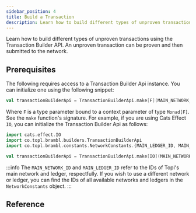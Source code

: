 ```yaml
---
sidebar_position: 4
title: Build a Transaction
description: Learn how to build different types of unproven transactions using the Transaction Builder API. An unproven transaction can be proven and then submitted to the network.
---
```



Learn how to build different types of unproven transactions using the Transaction Builder API. An unproven transaction can be proven and then submitted to the network.

## Prerequisites

The following requires access to a Transaction Builder Api instance. You can initialize one using the following snippet:

```scala
val transactionBuilderApi = TransactionBuilderApi.make[F](MAIN_NETWORK_ID, MAIN_LEDGER_ID)
```

Where `F` is a type parameter bound to a context parameter of type `Monad[F]`. See the `make`
function's <ScaladocLink path="co/topl/brambl/builders/TransactionBuilderApi$.html">signature</ScaladocLink>. For example,
if you are using Cats Effect `IO`, you can initialize the Transaction Builder Api as follows:

```scala
import cats.effect.IO
import co.topl.brambl.builders.TransactionBuilderApi
import co.topl.brambl.constants.NetworkConstants.{MAIN_LEDGER_ID, MAIN_NETWORK_ID}

val transactionBuilderApi = TransactionBuilderApi.make[IO](MAIN_NETWORK_ID, MAIN_LEDGER_ID)
```


:::info
The `MAIN_NETWORK_ID` and `MAIN_LEDGER_ID` refer to the IDs of Topl's main network and ledger, respectfully. If you
wish to use a different network or ledger, you can find the IDs of all available networks and ledgers in
the <ScaladocLink path="co/topl/brambl/constants/NetworkConstants$.html"><code>NetworkConstants</code></ScaladocLink> object.
:::


## Reference

<DocCardList />